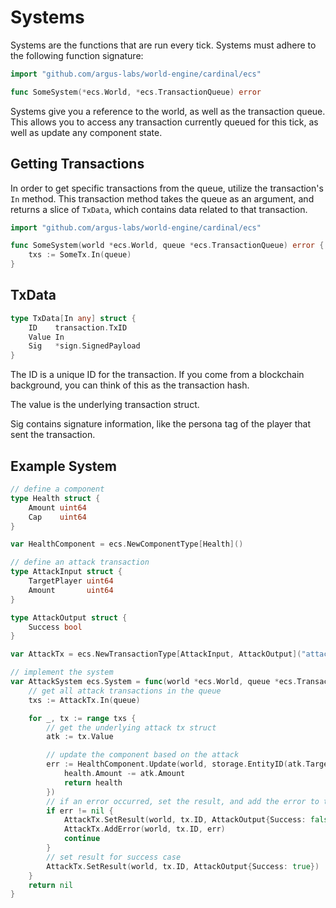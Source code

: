 # Systems

Systems are the functions that are run every tick. Systems must adhere to the following function signature:

```go
import "github.com/argus-labs/world-engine/cardinal/ecs"

func SomeSystem(*ecs.World, *ecs.TransactionQueue) error
```

Systems give you a reference to the world, as well as the transaction queue. This allows you to access any transaction currently queued for this tick, as well as update any component state.

## Getting Transactions

In order to get specific transactions from the queue, utilize the transaction's `In` method. This transaction method takes the queue as an argument, and returns a slice of `TxData`, which contains data related to that transaction.

```go
import "github.com/argus-labs/world-engine/cardinal/ecs"

func SomeSystem(world *ecs.World, queue *ecs.TransactionQueue) error {
    txs := SomeTx.In(queue)
}
```
## TxData

```go
type TxData[In any] struct {
    ID    transaction.TxID
    Value In
    Sig   *sign.SignedPayload
}
```

The ID is a unique ID for the transaction. If you come from a blockchain background, you can think of this as the transaction hash.

The value is the underlying transaction struct.

Sig contains signature information, like the persona tag of the player that sent the transaction.

## Example System

```go
// define a component
type Health struct {
	Amount uint64
	Cap    uint64
}

var HealthComponent = ecs.NewComponentType[Health]()

// define an attack transaction
type AttackInput struct {
	TargetPlayer uint64
	Amount       uint64
}

type AttackOutput struct {
	Success bool
}

var AttackTx = ecs.NewTransactionType[AttackInput, AttackOutput]("attack")

// implement the system
var AttackSystem ecs.System = func(world *ecs.World, queue *ecs.TransactionQueue) error {
	// get all attack transactions in the queue
	txs := AttackTx.In(queue)

	for _, tx := range txs {
		// get the underlying attack tx struct
		atk := tx.Value

		// update the component based on the attack
		err := HealthComponent.Update(world, storage.EntityID(atk.TargetPlayer), func(health Health) Health {
			health.Amount -= atk.Amount
			return health
		})
		// if an error occurred, set the result, and add the error to the transaction.
		if err != nil {
			AttackTx.SetResult(world, tx.ID, AttackOutput{Success: false})
			AttackTx.AddError(world, tx.ID, err)
			continue
		}
		// set result for success case
		AttackTx.SetResult(world, tx.ID, AttackOutput{Success: true})
	}
	return nil
}
```